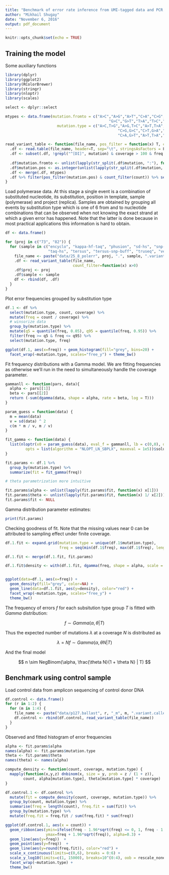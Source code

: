 ```yaml
---
title: "Benchmark of error rate inference from UMI-tagged data and PCR error model"
author: "Mikhail Shugay"
date: "November 6, 2016"
output: pdf_document
---
```


```r
knitr::opts_chunk$set(echo = TRUE)
```

## Training the model

Some auxiliary functions

```r
library(dplyr)
library(ggplot2)
library(RColorBrewer)
library(stringr)
library(nloptr)
library(scales)

select <- dplyr::select

mtypes <- data.frame(mutation.fromto = c("A>C","A>G","A>T","C>A","C>G","C>T","G>A",
                                              "G>C","G>T","T>A","T>C","T>G"),
                       mutation.type = c("A>C,T>G","A>G,T>C","A>T,T>A","C>A,G>T",
                                                  "C>G,G>C","C>T,G>A","C>T,G>A","C>G,G>C",
                                                  "C>A,G>T","A>T,T>A","A>G,T>C","A>C,T>G"))

read_variant_table <- function(file_name, pos_filter = function(x) T, count_filter = function(x) T) {
  .df <- read.table(file_name, header=T, sep="\t", stringsAsFactors = F)
  .df <- subset(.df, !grepl("^[DI]", mutation) & coverage > 100 & freq < 0.45)
  
  .df$mutation.fromto <- unlist(lapply(str_split(.df$mutation, ":"), function(x) x[2]))
  .df$mutation.pos <- as.integer(unlist(lapply(str_split(.df$mutation, ":"), function(x) str_sub(x[1], 2, nchar(x[1])))))
  .df <- merge(.df, mtypes)
  .df %>% filter(pos_filter(mutation.pos) & count_filter(count)) %>% select(mutation.pos, mutation.type, count, coverage)
}
```

Load polymerase data. At this stage a single event is a combination of substituted nucleotide, its substitution, position in template, sample (polymerase) and project (replica). Samples are obtained by grouping all events by substitution type which is one of 6 from and to nucleotide combinations that can be observed when not knowing the exact strand at which a given error has happened. Note that the latter is done because in most practical applications this information is hard to obtain. 

```r
df <- data.frame()

for (proj in c("73", "82")) {
  for (sample in c("encyclo", "kappa-hf-taq", "phusion", "sd-hs", "snp-detect",
                   "taq-hs", "tersus", "tersus-snp-buff", "truseq", "velox")) {
    file_name <- paste("data/25_8_polerr", proj, ".", sample, ".variant.caller.txt", sep = "")
    .df <- read_variant_table(file_name, 
                              count_filter=function(x) x>0)
    .df$proj <- proj
    .df$sample <- sample
    df <- rbind(df, .df)
  }
}
```

Plot error frequencies grouped by substitution type

```r
df.1 <- df %>% 
  select(mutation.type, count, coverage) %>% 
  mutate(freq = count / coverage) %>%
  # winsorize data
  group_by(mutation.type) %>%
  mutate(q5 = quantile(freq, 0.05), q95 = quantile(freq, 0.95)) %>%
  filter(freq >= q5 & freq <= q95) %>% 
  select(mutation.type, freq)

ggplot(df.1, aes(x=freq)) + geom_histogram(fill="grey", bins=20) + 
  facet_wrap(~mutation.type, scales="free_y") + theme_bw()
```

Fit frequency distributions with a Gamma model. We are fitting frequencies as otherwise we'll run in the need to simultaneously handle the coverage parameter.

```r
gammanll <- function(pars, data){
  alpha <- pars[[1]]
  beta <- pars[[2]]
  return (-sum(dgamma(data, shape = alpha, rate = beta, log = T)))
}

param_guess = function(data) {
  m = mean(data)
  v = sd(data) ^ 2
  c(m * m / v, m / v)
}

fit_gamma <- function(data) {
  list(nloptr(x0 = param_guess(data), eval_f = gammanll, lb = c(0,0), data = data,
         opts = list(algorithm = "NLOPT_LN_SBPLX", maxeval = 1e5))$solution)
}

fit.params <- df.1 %>% 
  group_by(mutation.type) %>%
  summarize(fit = fit_gamma(freq))

# theta parametrization more intuitive

fit.params$alpha <- unlist(lapply(fit.params$fit, function(x) x[1]))
fit.params$theta <- unlist(lapply(fit.params$fit, function(x) 1/ x[2]))
fit.params$fit <- NULL
```

Gamma distribution parameter estimates:

```r
print(fit.params)
```

Checking goodness of fit. Note that the missing values near 0 can be attributed to sampling effect under finite coverage.

```r
df.1.fit <- expand.grid(mutation.type = unique(df.1$mutation.type),
                        freq = seq(min(df.1$freq), max(df.1$freq), length.out = 1000))

df.1.fit <- merge(df.1.fit, fit.params)

df.1.fit$density <- with(df.1.fit, dgamma(freq, shape = alpha, scale = theta))


ggplot(data=df.1, aes(x=freq)) +
  geom_density(fill="grey", color=NA) + 
  geom_line(data=df.1.fit, aes(y=density), color="red") + 
  facet_wrap(~mutation.type, scales="free_y") + 
  theme_bw()
```

The frequency of errors $f$ for each subsitution type group $T$ is fitted with $Gamma$ distribution:

$$
f \sim Gamma(\alpha, \theta | T) 
$$

Thus the expected number of mutations $\lambda$ at a coverage $N$ is distributed as

$$
\lambda = Nf \sim Gamma(\alpha, \theta N | T)
$$

And the final model 

$$
n \sim NegBinom(\alpha, \frac{\theta N}{1 + \theta N} | T)
$$

## Benchmark using control sample

Load control data from amplicon sequencing of control donor DNA

```r
df.control <- data.frame()
for (r in 1:2) {
  for (m in 1:4) {
    file_name <- paste("data/p127.ballast", r, "_m", m, ".variant.caller.txt", sep = "")
    df.control <- rbind(df.control, read_variant_table(file_name))
  }
}
```

Observed and fitted histogram of error frequencies

```r
alpha <- fit.params$alpha
names(alpha) <- fit.params$mutation.type
theta <- fit.params$theta
names(theta) <- names(alpha)

compute_density <- function(count, coverage, mutation.type) {
  mapply(function(x,y,z) dnbinom(x, size = y, prob = z / (1 + z)),
        count, alpha[mutation.type], theta[mutation.type] * coverage)
}

df.control.1 <- df.control %>%
  mutate(fit = compute_density(count, coverage, mutation.type)) %>%
  group_by(count, mutation.type) %>%
  summarise(freq = length(count), freq.fit = sum(fit)) %>%
  group_by(mutation.type) %>%
  mutate(freq.fit = freq.fit / sum(freq.fit) * sum(freq))

ggplot(df.control.1, aes(x = count)) + 
  geom_ribbon(aes(ymin=ifelse(freq - 1.96*sqrt(freq) <= 0, 1, freq - 1.96*sqrt(freq)), 
                  ymax=freq + 1.96*sqrt(freq)), alpha=0.3) +
  geom_line(aes(y=freq))  +
  geom_point(aes(y=freq))  +
  geom_line(aes(y=round(freq.fit)), color="red") +
  scale_x_continuous(limits=c(0,6), breaks = 0:6) +
  scale_y_log10(limits=c(1, 15000), breaks=10^(0:4), oob = rescale_none) +
  facet_wrap(~mutation.type) + 
  theme_bw()
```
